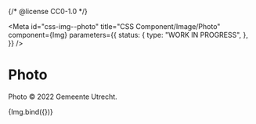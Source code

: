 {/* @license CC0-1.0 */}


<Meta
  id="css-img--photo"
  title="CSS Component/Image/Photo"
  component={Img}
  parameters={{
    status: {
      type: "WORK IN PROGRESS",
    },
  }}
/>

# Photo

Photo © 2022 Gemeente Utrecht.

<Canvas>
  <Story
    name="Photo"
    args={{
      src: "example/photo-nijntje-vuelta.jpg",
      width: 2048,
      height: 1536,
      photo: true,
      alt: "Nijntje mascotte met Vuelta 2022 t-shirt bij het Utrecht stadskantoor",
    }}
  >
    {Img.bind({})}
  </Story>
</Canvas>

